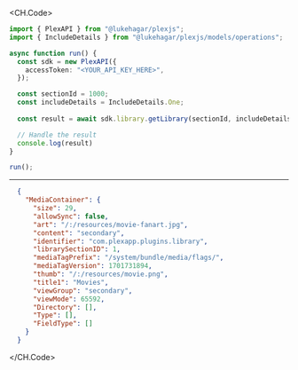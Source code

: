 
<CH.Code>
```typescript GetLibrary.ts
import { PlexAPI } from "@lukehagar/plexjs";
import { IncludeDetails } from "@lukehagar/plexjs/models/operations";

async function run() {
  const sdk = new PlexAPI({
    accessToken: "<YOUR_API_KEY_HERE>",
  });

  const sectionId = 1000;
  const includeDetails = IncludeDetails.One;
  
  const result = await sdk.library.getLibrary(sectionId, includeDetails);

  // Handle the result
  console.log(result)
}

run();
```
---

```json Example Response
  {
    "MediaContainer": {
      "size": 29,
      "allowSync": false,
      "art": "/:/resources/movie-fanart.jpg",
      "content": "secondary",
      "identifier": "com.plexapp.plugins.library",
      "librarySectionID": 1,
      "mediaTagPrefix": "/system/bundle/media/flags/",
      "mediaTagVersion": 1701731894,
      "thumb": "/:/resources/movie.png",
      "title1": "Movies",
      "viewGroup": "secondary",
      "viewMode": 65592,
      "Directory": [],
      "Type": [],
      "FieldType": []
    }
  }
```
</CH.Code>
